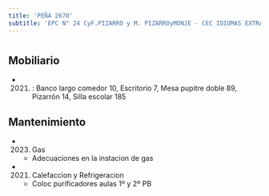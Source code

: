 ```yaml
---
title: 'PEÑA 2670'
subtitle: 'EPC N° 24 CyF.PIZARRO y M. PIZARROyMONJE - CEC IDIOMAS EXTRANJEROS N° 01'
---
```


#


## Mobiliario

*  (2021) : Banco largo comedor 10, Escritorio 7, Mesa pupitre doble 89, Pizarrón 14, Silla escolar 185 





## Mantenimiento

*  (2023) Gas 
    + Adecuaciones en la instacion de gas

*  (2021) Calefaccion y Refrigeracion 
    + Coloc purificadores aulas 1º y 2º PB



